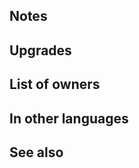 {{Weapon Infobox
|tagid=SID_聖夜の弓＋
|intID=3389
|userVersion1=Bow
|userVersion2=Arrow
|exclusive=0
|weaponType=Bow
|cost=300
|might=12
|range=2
|effectiveness=Flying
|effect=Effective against flying foes. At start of combat, if unit's HP ≥ 25%, inflicts Atk/Def-5 on foe during combat and foe cannot make a follow-up attack.
|statModifiers=0,12,0,0,0
|required=Peppy Bow
|refinePaths=default
|refineSP=350
|refineMedals=500
|refineStones=50
|properties=
}}
==Notes==
{{effective damage bonus|flying}}
{{Temporary debuffs}}
{{Prevent follow-up}}
==Upgrades==
{{Weapon Upgrade List}}
==List of owners==
{{Skill Hero List}}
==In other languages==
{{OtherLanguages
|japanese=聖夜の弓＋
|german=Lebhafter Bogen+
|spanishEU=Arco alegre +
|spanishLA=Arco alegre +
|french=Arc animé +
|italian=Arco vispo+
|chineseTW=聖夜之弓＋
|portuguese=Arco vivaz+
}}
==See also==
{{See also skills|cond=Description LIKE '%inflicts Atk/Def-% during combat%foe cannot make a follow-up%' AND Description NOT LIKE '%transforms%inflicts Atk/Def-4%foe cannot make a follow-up%' AND Exclusive='1'}}
{{Weapons Navbox}}